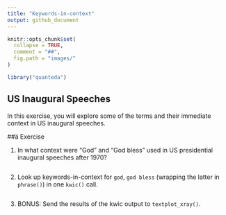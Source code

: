 ```yaml
---
title: "Keywords-in-context"
output: github_document
---
```


```r
knitr::opts_chunk$set(
  collapse = TRUE,
  comment = "##",
  fig.path = "images/"
)
```

```r
library("quanteda")
```


## US Inaugural Speeches

In this exercise, you will explore some of the terms and their immediate context in US inaugural speeches.

##ä Exercise

1. In what context were "God" and "God bless" used in US presidential inaugural speeches after 1970?

```r

```

2. Look up keywords-in-context for `god`, `god bless` (wrapping the latter in `phrase()`) in one `kwic()` call.

```r

```

3. BONUS: Send the results of the kwic output to `textplot_xray()`.

```r

```



